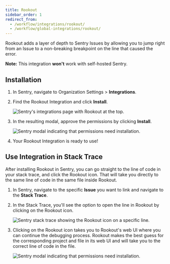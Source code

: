 ```yaml
---
title: Rookout
sidebar_order: 1
redirect_from:
  - /workflow/integrations/rookout/
  - /workflow/global-integrations/rookout/
---
```


Rookout adds a layer of depth to Sentry Issues by allowing you to jump right from an Issue to a non-breaking breakpoint on the line that caused the error.

**Note:** This integration **won't** work with self-hosted Sentry.

## Installation

1. In Sentry, navigate to Organization Settings > **Integrations**.
2. Find the Rookout Integration and click **Install**.

   ![Sentry's integrations page with Rookout at the top.](rookout_install.png)

3. In the resulting modal, approve the permissions by clicking **Install**.

   ![Sentry modal indicating that permissions need installation.](rookout_modal.png)

4. Your Rookout Integration is ready to use!

## Use Integration in Stack Trace

After installing Rookout in Sentry, you can go straight to the line of code in your stack trace, and click the Rookout icon. That will take you directly to the same line of code in the same file inside Rookout.

1. In Sentry, navigate to the specific **Issue** you want to link and navigate to the **Stack Trace**.
2. In the Stack Trace, you'll see the option to open the line in Rookout by clicking on the Rookout icon.

   ![Sentry stack trace showing the Rookout icon on a specific line.](rookout_line_in_stack_trace.png)

3. Clicking on the Rookout icon takes you to Rookout's web UI where you can continue the debugging process. Rookout makes the best guess for the corresponding project and file in its web UI and will take you to the correct line of code in the file.

   ![Sentry modal indicating that permissions need installation.](rookout_screen_1.png)
